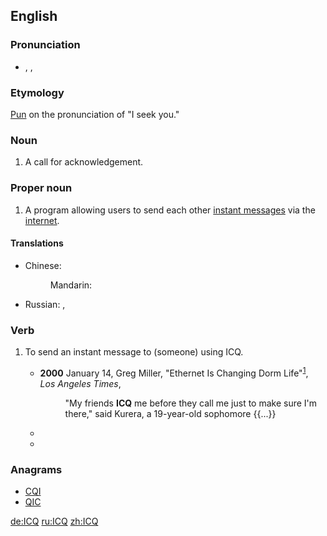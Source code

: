 ==English==
{{wikipedia}}

===Pronunciation===
* {{enPR|ī"sē-kyū'}}, {{IPA|/ˌaɪsiːˈkjuː/}}, {{X-SAMPA|/%aIsi:"kju:/}}

===Etymology===
[[pun|Pun]] on the pronunciation of "I seek you."

===Noun===
{{en-noun}}

# {{context|ham radio}} A call for acknowledgement.

===Proper noun===
{{en-proper noun}}

# {{context|Internet}} A program allowing users to send each other [[instant message]]s via the [[internet]].

====Translations====
{{trans-top|ICQ}}
* Chinese:
*: Mandarin: {{t-|cmn|ICQ|sc=Latn}}
{{trans-mid}}
* Russian: {{t+|ru|ICQ|sc=Latn}}, {{t-|ru|аська|f|tr=ás'ka}} {{qualifier|slang}}
{{trans-bottom}}

===Verb===
{{en-verb}}

# {{context|transitive|Internet}} To send an instant message to (someone) using ICQ.
#* '''2000''' January 14, Greg Miller, "Ethernet Is Changing Dorm Life"<sup>[http://pqasb.pqarchiver.com/latimes/access/47965739.html?dids=47965739:47965739&FMT=ABS&FMTS=ABS:FT]</sup>, ''Los Angeles Times'',
#*: "My friends '''ICQ''' me before they call me just to make sure I'm there," said Kurera, a 19-year-old sophomore {{...}}
#* {{quote-book|2002|Mike Savage|Lake Effect|url=http://books.google.com/books?id=FYPXCIFASH4C|isbn=1886028443|page=94|publisher=Savage Press <!-- apparently a legitimate publisher -->
|passage=I'll log-on in Hawaii. If needed we can '''ICQ''' from there.}}
#* {{quote-book|2004|Michael C. Westwood|Meeting the President|url=http://books.google.com/books?id=yWYv1sgNue8C|isbn=1589612973|page=94
|passage=It shut him up. Never had him '''ICQ''' me again.}}

===Anagrams===
* [[CQI#English|CQI]]
* [[QIC#English|QIC]]

[[de:ICQ]]
[[ru:ICQ]]
[[zh:ICQ]]